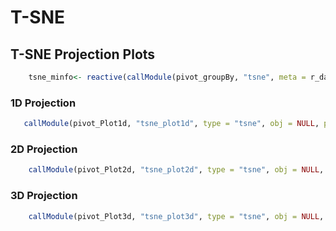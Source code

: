 
# T-SNE

## T-SNE Projection Plots

```r
    tsne_minfo<- reactive(callModule(pivot_groupBy, "tsne", meta = r_data$meta))
```

### 1D Projection

```r
   callModule(pivot_Plot1d, "tsne_plot1d", type = "tsne", obj = NULL, proj = as.data.frame(r_data$tsne$tsne_1d$Y), minfo = tsne_minfo())
```

### 2D Projection

```r
    callModule(pivot_Plot2d, "tsne_plot2d", type = "tsne", obj = NULL, proj = as.data.frame(r_data$tsne$tsne_2d$Y), minfo = tsne_minfo())
```

### 3D Projection

```r
    callModule(pivot_Plot3d, "tsne_plot3d", type = "tsne", obj = NULL, proj = as.data.frame(r_data$tsne$tsne_3d$Y), minfo = tsne_minfo())
```

